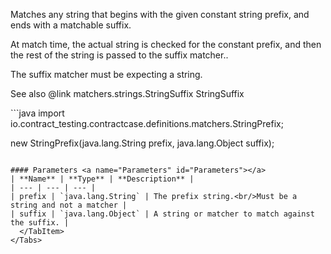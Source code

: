 
Matches any string that begins with the given constant string prefix, and ends with a matchable suffix.

At match time, the actual string is checked for the constant prefix, and then
the rest of the string is passed to the suffix matcher..

The suffix matcher must be expecting a string.

See also @link matchers.strings.StringSuffix StringSuffix

<Tabs groupId="language">
  <TabItem value="java" label="Java">
```java
import io.contract_testing.contractcase.definitions.matchers.StringPrefix;

new StringPrefix(java.lang.String prefix, java.lang.Object suffix);
```

#### Parameters <a name="Parameters" id="Parameters"></a>
| **Name** | **Type** | **Description** |
| --- | --- | --- |
| prefix | `java.lang.String` | The prefix string.<br/>Must be a string and not a matcher |
| suffix | `java.lang.Object` | A string or matcher to match against the suffix. |
  </TabItem>
</Tabs>
